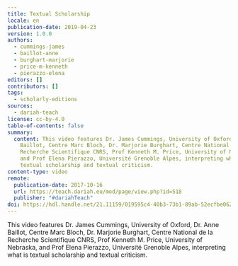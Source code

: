 ```yaml
---
title: Textual Scholarship
locale: en
publication-date: 2019-04-23
version: 1.0.0
authors:
  - cummings-james
  - baillot-anne
  - burghart-marjorie
  - price-m-kenneth
  - pierazzo-elena
editors: []
contributors: []
tags:
  - scholarly-editions
sources:
  - dariah-teach
license: cc-by-4.0
table-of-contents: false
summary:
  content: This video features Dr. James Cummings, University of Oxford, Dr. Anne
    Baillot, Centre Marc Bloch, Dr. Marjorie Burghart, Centre National de la
    Recherche Scientifique CNRS, Prof Kenneth M. Price, University of Nebraska,
    and Prof Elena Pierazzo, Université Grenoble Alpes, interpreting what is
    textual scholarship and textual criticism.
content-type: video
remote:
  publication-date: 2017-10-16
  url: https://teach.dariah.eu/mod/page/view.php?id=518
  publisher: "#dariahTeach"
doi: https://hdl.handle.net/21.11159/019595c4-40b3-73b1-89ab-52ecfbe062b4
---
```

This video features Dr. James Cummings, University of Oxford, Dr. Anne Baillot, Centre Marc Bloch, Dr. Marjorie Burghart, Centre National de la Recherche Scientifique CNRS, Prof Kenneth M. Price, University of Nebraska, and Prof Elena Pierazzo, Université Grenoble Alpes, interpreting what is textual scholarship and textual criticism.

<VideoCard provider="youtube" id="3ozkay6oLuY" title="DH in Practice" src="/assets/content/assets/en/resources/external/textual-scholarship/textual-scholarship.jpg" subtitle="Textual Scholarship" />
